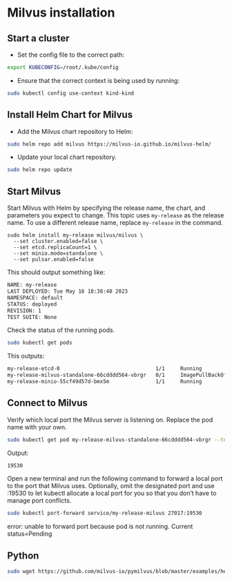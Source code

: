 # Milvus installation


## Start a cluster

- Set the config file to the correct path:

```bash
export KUBECONFIG=/root/.kube/config
```

- Ensure that the correct context is being used by running:

```bash
sudo kubectl config use-context kind-kind
```


<!--

- Start a K8s cluster using kind

```bash
sudo kind create cluster
```
-->


## Install Helm Chart for Milvus

- Add the Milvus chart repository to Helm:

```bash
sudo helm repo add milvus https://milvus-io.github.io/milvus-helm/
```

- Update your local chart repository.

```bash
sudo helm repo update
```

## Start Milvus

Start Milvus with Helm by specifying the release name, the chart, and parameters you expect to change. This topic uses `my-release` as the release name. To use a different release name, replace `my-release` in the command.


```
sudo helm install my-release milvus/milvus \
  --set cluster.enabled=false \
  --set etcd.replicaCount=1 \
  --set minio.mode=standalone \
  --set pulsar.enabled=false
```

This should output something like:

```bash
NAME: my-release
LAST DEPLOYED: Tue May 16 18:38:40 2023
NAMESPACE: default
STATUS: deployed
REVISION: 1
TEST SUITE: None
```

Check the status of the running pods.

```bash
sudo kubectl get pods
```

This outputs:

```bash
my-release-etcd-0                               1/1     Running            0          3m15s
my-release-milvus-standalone-66cdddd564-vbrgr   0/1     ImagePullBackOff   0          3m15s
my-release-minio-55cf49d57d-bmx5m               1/1     Running            0          3m15s
```

## Connect to Milvus

Verify which local port the Milvus server is listening on. Replace the pod name with your own.

```bash
sudo kubectl get pod my-release-milvus-standalone-66cdddd564-vbrgr --template='{{(index (index .spec.containers 0).ports 0).containerPort}}{{"\n"}}'
```

Output:

```bash
19530
```

Open a new terminal and run the following command to forward a local port to the port that Milvus uses. Optionally, omit the designated port and use :19530 to let kubectl allocate a local port for you so that you don't have to manage port conflicts.

```bash
sudo kubectl port-forward service/my-release-milvus 27017:19530
```

error: unable to forward port because pod is not running. Current status=Pending


## Python

```bash
sudo wget https://github.com/milvus-io/pymilvus/blob/master/examples/hello_milvus.py
```